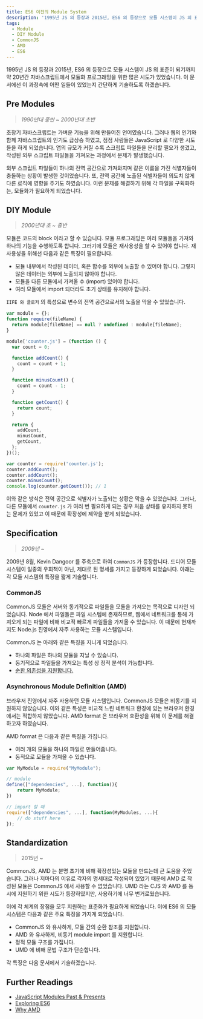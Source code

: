 ```yaml
---
title: ES6 이전의 Module System
description: '1995년 JS 의 등장과 2015년, ES6 의 등장으로 모듈 시스템이 JS 의 표준이 되기까지 약 20년간 자바스크립트에서 모듈화 프로그래밍을 위한 많은 시도가 있었습니다. 이 문서에선 이 과정속에 어떤 일들이 있었는지 간단하게 기술하도록 하겠습니다.'
tags:
  - Module
  - DIY Module
  - CommonJS
  - AMD
  - ES6
---
```


1995년 JS 의 등장과 2015년, ES6 의 등장으로 모듈 시스템이 JS 의 표준이 되기까지 약 20년간 자바스크립트에서 모듈화 프로그래밍을 위한 많은 시도가 있었습니다.
이 문서에선 이 과정속에 어떤 일들이 있었는지 간단하게 기술하도록 하겠습니다.

## Pre Modules

> _1990년대 중반 ~ 2000년대 초반_

초창기 자바스크립트는 가벼운 기능을 위해 만들어진 언어였습니다.
그러나 웹의 인기와 함께 자바스크립트의 인기도 급상승 하였고, 점점 사람들은 JavaScript 로 다양한 시도들을 하게 되었습니다.
앱의 규모가 커질 수록 스크립트 파일들을 분리할 필요가 생겼고, 작성된 외부 스크립트 파일들을 가져오는 과정에서 문제가 발생했습니다.

외부 스크립트 파일들이 하나의 전역 공간으로 가져와지며 같은 이름을 가진 식별자들이 충돌하는 상황이 발생한 것이었습니다.
또, 전역 공간에 노출된 식별자들이 의도치 않게 다른 로직에 영향을 주기도 하였습니다.
이런 문제를 해결하기 위해 각 파일을 구획화하는, 모듈화가 필요하게 되었습니다.

## DIY Module

> _2000년대 초 ~ 중반_

모듈은 코드의 block 이라고 할 수 있습니다. 모듈 프로그래밍은 여러 모듈들을 가져와 하나의 기능을 수행하도록 합니다.
그러기에 모듈은 재사용성을 할 수 있어야 합니다. 재사용성을 위해선 다음과 같은 특징이 필요합니다.

- 모듈 내부에서 작성된 데이터, 혹은 함수를 외부에 노출할 수 있어야 합니다. 그렇지 않은 데이터는 외부에 노출되지 않아야 합니다.
- 모듈을 다른 모듈에서 가져올 수 (import) 있어야 합니다.
- 여러 모듈에서 import 되더라도 초기 상태를 유지해야 합니다.

`IIFE 와 클로저` 의 특성으로 변수의 전역 공간으로서의 노출을 막을 수 있었습니다.

```js
var module = {};
function require(fileName) {
  return module[fileName] == null ? undefined : module[fileName];
}

module['counter.js'] = (function () {
  var count = 0;

  function addCount() {
    count = count + 1;
  }

  function minusCount() {
    count = count - 1;
  }

  function getCount() {
    return count;
  }

  return {
    addCount,
    minusCount,
    getCount,
  };
})();

var counter = require('counter.js');
counter.addCount();
counter.addCount();
counter.minusCount();
console.log(counter.getCount()); // 1
```

이와 같은 방식은 전역 공간으로 식별자가 노출되는 상황은 막을 수 있었습니다.
그러나, 다른 모듈에서 `counter.js` 가 여러 번 필요하게 되는 경우 처음 상태를 유지하지 못하는 문제가 있었고 이 때문에 확장성에 제약을 받게 되었습니다.

## Specification

> _2009년 ~_

2009년 8월, Kevin Dangoor 를 주축으로 하여 `CommonJS` 가 등장합니다.
드디어 모듈 시스템이 일종의 우회책이 아닌, 제대로 된 명세를 가지고 등장하게 되었습니다.
아래는 각 모듈 시스템의 특징을 짧게 기술합니다.

### CommonJS

CommonJS 모듈은 서버와 동기적으로 파일들을 모듈을 가져오는 목적으로 디자인 되었습니다.
Node 에서 파일들은 파일 시스템에 존재하므로, 웹에서 네트워크를 통해 가져오게 되는 파일에 비해 비교적 빠르게 파일들을 가져올 수 있습니다. 이 때문에 현재까지도 Node.js 진영에서 자주 사용하는 모듈 시스템입니다.

CommonJS 는 아래와 같은 특징을 지니게 되었습니다.

- 하나의 파일은 하나의 모듈을 지닐 수 있습니다.
- 동기적으로 파일들을 가져오는 특성 상 정적 분석이 가능합니다.
- [순환 의존성을 지원합니다.](https://blog.outsider.ne.kr/1283)

### Asynchronous Module Definition (AMD)

브라우저 진영에서 자주 사용하던 모듈 시스템입니다.
CommonJS 모듈은 비동기를 지원하지 않았습니다. 이와 같은 특성은 비교적 느린 네트워크 환경에 있는 브라우저 환경에서는 적합하지 않았습니다. AMD format 은 브라우저 호환성을 위해 이 문제를 해결하고자 하였습니다.

AMD format 은 다음과 같은 특징을 가집니다.

- 여러 개의 모듈을 하나의 파일로 만들어줍니다.
- 동적으로 모듈을 가져올 수 있습니다.

```js
var MyModule = require("MyModule");

// module
define(["dependencies", ...], function(){
    return MyModule;
})

// import 할 때
require(["dependencies", ...], function(MyModules, ...){
    // do stuff here
});
```

## Standardization

> 2015년 ~

CommonJS, AMD 는 분명 초기에 비해 확장성있는 모듈을 만드는데 큰 도움을 주었습니다.
그러나 저마다의 이유로 각자의 명세대로 작성되어 있었기 때문에 AMD 로 작성된 모듈은 CommonJS 에서 사용할 수 없었습니다.
UMD 라는 CJS 와 AMD 를 동시에 지원하기 위한 시도가 등장하였지만, 사용하기에 너무 번거로웠습니다.

이에 각 체계의 장점을 모두 지원하는 표준화가 필요하게 되었습니다.
이에 ES6 의 모듈 시스템은 다음과 같은 주요 특징을 가지게 되었습니다.

- CommonJS 와 유사하게, 모듈 간의 순환 참조를 지원합니다.
- AMD 와 유사하게, 비동기 module import 를 지원합니다.
- 정적 모듈 구조를 가집니다.
- UMD 에 비해 문법 구조가 단순합니다.

각 특징은 다음 문서에서 기술하겠습니다.

## Further Readings

- [JavaScript Modules Past & Presents](https://www.youtube.com/watch?v=GQ96b_u7rGc&t=2325s)
- [Exploring ES6](https://exploringjs.com/es6/ch_modules.html#static-module-structure)
- [Why AMD](https://requirejs.org/docs/whyamd.html)
